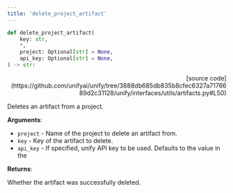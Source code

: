```yaml
---
title: 'delete_project_artifact'
---
```


```python
def delete_project_artifact(
    key: str,
    *,
    project: Optional[str] = None,
    api_key: Optional[str] = None,
) -> str:
```

<p align="right">[source code](https://github.com/unifyai/unify/tree/3888db685db835b8cfec6327a7176689d2c31128/unify/interfaces/utils/artifacts.py#L50)</p>

Deletes an artifact from a project.

**Arguments**:

- `project` - Name of the project to delete an artifact from.
- `key` - Key of the artifact to delete.
- `api_key` - If specified, unify API key to be used. Defaults to the value in the



**Returns**:

Whether the artifact was successfully deleted.